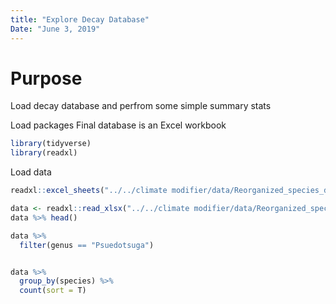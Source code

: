 ```yaml
---
title: "Explore Decay Database"
Date: "June 3, 2019"
---
```

# Purpose
Load decay database and perfrom some simple summary stats

Load packages
Final database is an Excel workbook
```r
library(tidyverse)
library(readxl)
```

Load data
```r
readxl::excel_sheets("../../climate modifier/data/Reorganized_species_database_with_climate.xlsx")

data <- readxl::read_xlsx("../../climate modifier/data/Reorganized_species_database_with_climate.xlsx")
data %>% head()
```


```r
data %>%
  filter(genus == "Psuedotsuga")


data %>% 
  group_by(species) %>% 
  count(sort = T)
```

